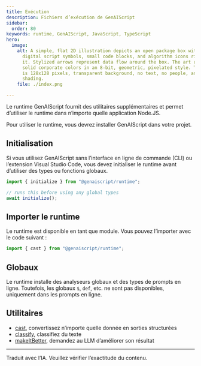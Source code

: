```yaml
---
title: Exécution
description: Fichiers d’exécution de GenAIScript
sidebar:
  order: 80
keywords: runtime, GenAIScript, JavaScript, TypeScript
hero:
  image:
    alt: A simple, flat 2D illustration depicts an open package box with basic
      digital script symbols, small code blocks, and algorithm icons rising from
      it. Stylized arrows represent data flow around the box. The art uses five
      solid corporate colors in an 8-bit, geometric, pixelated style. The image
      is 128x128 pixels, transparent background, no text, no people, and no
      shading.
    file: ./index.png

---
```



Le runtime GenAIScript fournit des utilitaires supplémentaires et permet d’utiliser le runtime dans n’importe quelle application Node.JS.

Pour utiliser le runtime, vous devrez installer GenAIScript dans votre projet.

<PackageManagers pkg="@genaiscript/runtime" dev />

## Initialisation

Si vous utilisez GenAIScript sans l’interface en ligne de commande (CLI) ou l’extension Visual Studio Code, vous devez initialiser le runtime avant d’utiliser des types ou fonctions globaux.

```js
import { initialize } from "@genaiscript/runtime";

// runs this before using any global types
await initialize();
```

## Importer le runtime

Le runtime est disponible en tant que module. Vous pouvez l’importer avec le code suivant :

```js
import { cast } from "@genaiscript/runtime";
```

## Globaux

Le runtime installe des analyseurs globaux et des types de prompts en ligne. Toutefois, les globaux `$`, `def`, etc. ne sont pas disponibles, uniquement dans les prompts en ligne.

## Utilitaires

* [cast](/genaiscript/reference/runtime/cast), convertissez n’importe quelle donnée en sorties structurées
* [classify](/genaiscript/reference/runtime/classify), classifiez du texte
* [makeItBetter](/genaiscript/reference/runtime/make-it-better), demandez au LLM d’améliorer son résultat

<hr />

Traduit avec l’IA. Veuillez vérifier l’exactitude du contenu.
